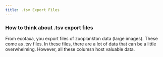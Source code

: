 ```yaml
---
title: .tsv Export Files
---
```


### How to think about .tsv export files

From ecotaxa, you export files of zooplankton data (large images). These come as .tsv files.
In these files, there are a lot of data that can be a little overwhelming. However, all these columsn host valuable data.
